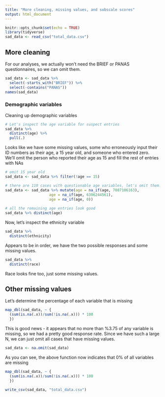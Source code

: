 ```yaml
---
title: "More cleaning, missing values, and subscale scores"
output: html_document
---
```


```r
knitr::opts_chunk$set(echo = TRUE)
library(tidyverse)
sad_data <- read_csv("total_data.csv")
```
## More cleaning
For our analyses, we actually won't need the BRIEF or PANAS questionnaires, so we can omit them.
```r
sad_data <- sad_data %>% 
  select(-starts_with("BRIEF")) %>%
  select(-contains("PANAS"))
names(sad_data)
```

### Demographic variables

Cleaning up demographic variables

```r
# Let's inspect the age variable for suspect entries
sad_data %>% 
  distinct(age) %>%
  pull(.)
```

Looks like we have some missing values, some who erroneously input their ID numbers as their age, a 15 year old, and someone who entered zero. We'll omit the person who reported their age as 15 and fill the rest of entries with NAs

```r
# omit 15 year old
sad_data <- sad_data %>% filter(!age == 15)

# there are 110 cases with questionable age variables, let's omit them. 
sad_data <- sad_data %>% mutate(age = na_if(age, 7087106163),
                    age = na_if(age, 6306244561),
                    age = na_if(age, 0))
  
# all the remaining age entries look good
sad_data %>% distinct(age)
```

Now, let's inspect the ethnicity variable

```r
sad_data %>%
  distinct(ethnicity)
```

Appears to be in order, we have the two possible responses and some missing values.

```r
sad_data %>%
  distinct(race)
```

Race looks fine too, just some missing values.

## Other missing values

Let's determine the percentage of each variable that is missing

```r
map_dbl(sad_data, ~ {
  (sum(is.na(.x))/sum(!is.na(.x))) * 100
  })
```
This is good news - it appears that no more than %3.75 of any variable is missing, so we had a pretty good response rate. Since we have such a large N, we can just omit all cases that have missing values.

```r
sad_data <- na.omit(sad_data)
```
As you can see, the above function now indicates that 0% of all variables are missing
```r
map_dbl(sad_data, ~ {
  (sum(is.na(.x))/sum(!is.na(.x))) * 100
  })
```

```r
write_csv(sad_data, "total_data.csv")
```

